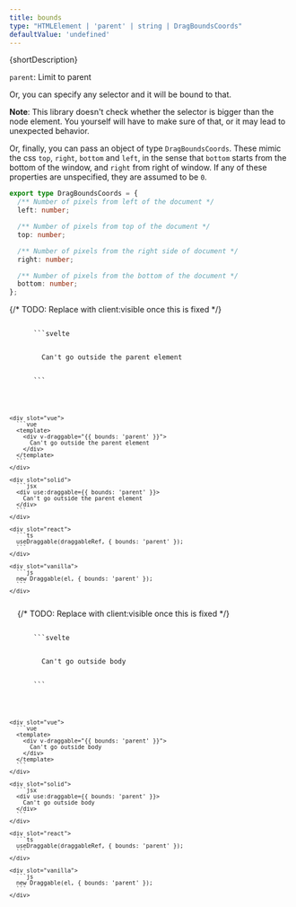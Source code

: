 ```yaml
---
title: bounds
type: "HTMLElement | 'parent' | string | DragBoundsCoords"
defaultValue: 'undefined'
---
```





{shortDescription}

`parent`: Limit to parent

Or, you can specify any selector and it will be bound to that.

**Note**: This library doesn't check whether the selector is bigger than the node element.
You yourself will have to make sure of that, or it may lead to unexpected behavior.

Or, finally, you can pass an object of type `DragBoundsCoords`.
These mimic the css `top`, `right`, `bottom` and `left`, in the sense that `bottom` starts from the bottom of the window, and `right` from right of window.
If any of these properties are unspecified, they are assumed to be `0`.

```ts
export type DragBoundsCoords = {
  /** Number of pixels from left of the document */
  left: number;

  /** Number of pixels from top of the document */
  top: number;

  /** Number of pixels from the right side of document */
  right: number;

  /** Number of pixels from the bottom of the document */
  bottom: number;
};
```

<Example>
  {/* TODO: Replace with client:visible once this is fixed */}
  <ParentBoundsExample client:idle slot="demo" />

  <Code slot="codes">
    <div slot="svelte">
      ```svelte
      <div use:draggable={{ bounds: 'parent' }}>
        Can't go outside the parent element
      </div>
      ```
    </div>

    <div slot="vue">
      ```vue
      <template>
        <div v-draggable="{{ bounds: 'parent' }}">
          Can't go outside the parent element
        </div>
      </template>
      ```
    </div>

    <div slot="solid">
      ```jsx
      <div use:draggable={{ bounds: 'parent' }}>
        Can't go outside the parent element
      </div>
      ```
    </div>

    <div slot="react">
      ```ts
      useDraggable(draggableRef, { bounds: 'parent' });
      ```
    </div>

    <div slot="vanilla">
      ```js
      new Draggable(el, { bounds: 'parent' });
      ```
    </div>

  </Code>
</Example>

<Example>
  {/* TODO: Replace with client:visible once this is fixed */}
  <BodyBoundsExample client:idle slot="demo" />

  <Code slot="codes">
    <div slot="svelte">
      ```svelte
      <div use:draggable={{ bounds: 'parent' }}>
        Can't go outside body
      </div>
      ```
    </div>

    <div slot="vue">
      ```vue
      <template>
        <div v-draggable="{{ bounds: 'parent' }}">
          Can't go outside body
        </div>
      </template>
      ```
    </div>

    <div slot="solid">
      ```jsx
      <div use:draggable={{ bounds: 'parent' }}>
        Can't go outside body
      </div>
      ```
    </div>

    <div slot="react">
      ```ts
      useDraggable(draggableRef, { bounds: 'parent' });
      ```
    </div>

    <div slot="vanilla">
      ```js
      new Draggable(el, { bounds: 'parent' });
      ```
    </div>

  </Code>
</Example>
